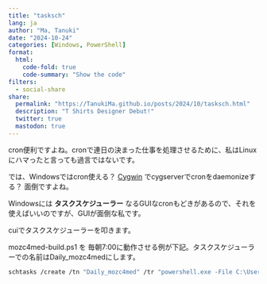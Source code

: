 ```yaml
---
title: "tasksch"
lang: ja
author: "Ma, Tanuki"
date: "2024-10-24"
categories: [Windows, PowerShell]
format:
  html:
    code-fold: true
    code-summary: "Show the code"
filters:
  - social-share
share:
  permalink: "https://TanukiMa.github.io/posts/2024/10/tasksch.html"
  description: "T Shirts Designer Debut!"
  twitter: true
  mastodon: true
---
```

cron便利ですよね。cronで連日の決まった仕事を処理させるために、私はLinuxにハマったと言っても過言ではないです。

では、Windowsではcron使える？ 
[Cygwin](https://www.cygwin.com/)
でcygserverでcronをdaemonizeする？
面倒ですよね。

Windowsには
**タスクスケジューラー**
なるGUIなcronもどきがあるので、それを使えばいいのですが、GUIが面倒な私です。

cuiでタスクスケジューラーを叩きます。

mozc4med-build.ps1 を 毎朝7:00に動作させる例が下記。タスクスケジューラーでの名前はDaily_mozc4medにします。

```bash
schtasks /create /tn "Daily_mozc4med" /tr "powershell.exe -File C:\Users\User\scripts\mozc4med-build.ps1" /sc daily /st 07:00 /F
```
